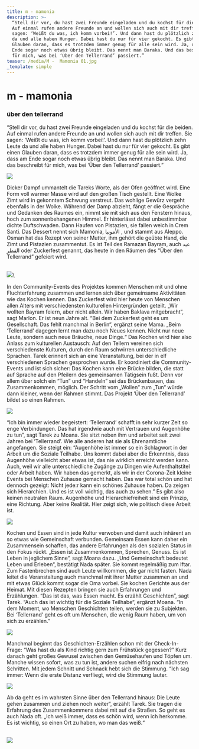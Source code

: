 ```yaml
---
title: m - mamonia
description: >-
  “Stell dir vor, du hast zwei Freunde eingeladen und du kochst für die beiden.
  Auf einmal rufen andere Freunde an und wollen sich auch mit dir treffen. Sie
  sagen: ‘Weißt du was, ich komm vorbei!’. Und dann hast du plötzlich zehn Leute
  da und alle haben Hunger. Dabei hast du nur für vier gekocht. Es gibt einen
  Glauben daran, dass es trotzdem immer genug für alle sein wird. Ja, dass am
  Ende sogar noch etwas übrig bleibt. Das nennt man Baraka. Und das beschreibt
  für mich, was bei ‘Über den Tellerrand’ passiert.”
teaser: /media/M -  Mamonia 01.jpg
_template: simple
---
```


# m - mamonia

### über den tellerrand

“Stell dir vor, du hast zwei Freunde eingeladen und du kochst für die beiden. Auf einmal rufen andere Freunde an und wollen sich auch mit dir treffen. Sie sagen: ‘Weißt du was, ich komm vorbei!’. Und dann hast du plötzlich zehn Leute da und alle haben Hunger. Dabei hast du nur für vier gekocht. Es gibt einen Glauben daran, dass es trotzdem immer genug für alle sein wird. Ja, dass am Ende sogar noch etwas übrig bleibt. Das nennt man Baraka. Und das beschreibt für mich, was bei ‘Über den Tellerrand’ passiert.”

![](/media/2023/m01.jpg)

Dicker Dampf ummantelt die Tareks Worte, als der Ofen geöffnet wird. Eine Form voll warmer Masse wird auf den großen Tisch gestellt. Eine Wolke Zimt wird in gekonntem Schwung verstreut. Das wohlige Gewürz vergeht ebenfalls in der Wolke. Während der Damp abzieht, fängt er die Gespräche und Gedanken des Raumes ein, nimmt sie mit sich aus den Fenstern hinaus, hoch zum sonnenbehangenen Himmel. Er hinterlässt dabei unbestimmbar dichte Duftschwaden. Dann Haufen von Pistazien, sie fallen weich in Crem Santi. Das Dessert nennt sich Mamonia, الأمونيا , und stammt aus Aleppo. Osman hat das Rezept von seiner Mutter, ihm gehört die geübte Hand, die Zimt und Pistazien zusammentut. Es ist Teil des Ramazan Bayram, auch عيد الفطر oder Zuckerfest genannt, das heute in den Räumen des “Über den Tellerrand” gefeiert wird.

\
![](/media/m2.jpg)\\

In den Community-Events des Projektes kommen Menschen mit und ohne Fluchterfahrung zusammen und lernen sich über gemeinsame Aktivitäten wie das Kochen kennen. Das Zuckerfest wird hier heute von Menschen allen Alters mit verschiedensten kulturellen Hintergründen geteilt. „Wir wollten Bayram feiern, aber nicht allein. Wir haben Baklava mitgebracht“, sagt Marlon. Er ist neun Jahre alt. “Bei dem Zuckerfest geht es um Gesellschaft. Das fehlt manchmal in Berlin“, ergänzt seine Mama. „Beim ‘Tellerrand’ dagegen lernt man dazu noch Neues kennen. Nicht nur neue Leute, sondern auch neue Bräuche, neue Dinge.“ Das Kochen wird hier also Anlass zum kulturellen Austausch: Auf den Tellern vereinen sich verschiedenste Kulturen, durch den Raum schwirren unterschiedliche Sprachen. Tarek erinnert sich an eine Veranstaltung, bei der in elf verschiedenen Sprachen gesprochen wurde. Er koordiniert die Community-Events und ist sich sicher: Das Kochen kann eine Brücke bilden, die statt auf Sprache auf den Pfeilern des gemeinsamen Tätigsein fußt. Denn vor allem über solch ein “Tun” und “Handeln” sei das Brückenbauen, das Zusammenkommen, möglich. Der Schritt vom „Wollen“ zum „Tun“ würde dann kleiner, wenn der Rahmen stimmt. Das Projekt ’Über den Tellerrand’ bildet so einen Rahmen.

![](/media/m03.jpg)

“Ich bin immer wieder begeistert: ‘Tellerrand’ schafft in sehr kurzer Zeit so enge Verbindungen. Das hat irgendwie auch mit Vertrauen und Augenhöhe zu tun”, sagt Tarek zu Moana. Sie sitzt neben ihm und arbeitet seit zwei Jahren bei ‘Tellerrand’. Wie alle anderen hat sie als Ehrenamtliche angefangen. Sie steigt ein: “Augenhöhe ist immer so ein Schlagwort in der Arbeit um die Soziale Teilhabe. Uns kommt dabei aber die Erkenntnis, dass Augenhöhe vielleicht aber etwas ist, das nie wirklich erreicht werden kann. Auch, weil wir alle unterschiedliche Zugänge zu Dingen wie Aufenthaltstitel oder Arbeit haben. Wir haben das gemerkt, als wir in der Corona-Zeit kleine Events bei Menschen Zuhause gemacht haben. Das war total schön und hat dennoch gezeigt: Nicht jede\:r kann ein schönes Zuhause haben. Da zeigen sich Hierarchien. Und es ist voll wichtig, das auch zu sehen.” Es gibt also keinen neutralen Raum. Augenhöhe und Hierarchiefreiheit sind ein Prinzip, eine Richtung. Aber keine Realität. Hier zeigt sich, wie politisch diese Arbeit ist.

![](/media/m4.jpg)

Kochen und Essen sind in jede Kultur verwoben und damit auch inhärent an so etwas wie Gemeinschaft verbunden. Gemeinsam Essen kann daher ein Zusammensein schaffen, das andere Erfahrungen als den sozialen Status in den Fokus rückt. „Essen ist Zusammenkommen, Sprechen, Genuss. Es ist Leben in jeglichem Sinne“, sagt Moana dazu. „Und Gemeinschaft bedeutet Leben und Erleben“, bestätigt Nada später. Sie kommt regelmäßig zum Iftar. Zum Fastenbrechen sind auch Leute willkommen, die gar nicht fasten. Nada leitet die Veranstaltung auch manchmal mit ihrer Mutter zusammen an und mit etwas Glück kommt sogar die Oma vorbei. Sie kochen Gerichte aus der Heimat. Mit diesen Rezepten bringen sie auch Erfahrungen und Erzählungen. “Das ist das, was Essen macht. Es erzählt Geschichten”, sagt Tarek. “Auch das ist wichtig für die Soziale Teilhabe“, ergänzt Moana. “In dem Moment, wo Menschen Geschichten teilen, werden sie zu Subjekten. Bei ‘Tellerrand’ geht es oft um Menschen, die wenig Raum haben, um von sich zu erzählen.”

![](/media/m05.jpg)

Manchmal beginnt das Geschichten-Erzählen schon mit der Check-In-Frage: “Was hast du als Kind richtig gern zum Frühstück gegessen?” Kurz danach geht großes Gewusel zwischen den Gemüsehaufen und Töpfen um. Manche wissen sofort, was zu tun ist, andere suchen eifrig nach nächsten Schritten. Mit jedem Schnitt und Schnack hebt sich die Stimmung. “Ich sag immer: Wenn die erste Distanz verfliegt, wird die Stimmung lauter. 

![](/media/m06.jpg)

Ab da geht es im wahrsten Sinne über den Tellerrand hinaus: Die Leute gehen zusammen und ziehen noch weiter“, erzählt Tarek. Sie tragen die Erfahrung des Zusammenkommens dabei mit auf die Straßen. So geht es auch Nada oft. „Ich weiß immer, dass es schön wird, wenn ich herkomme. Es ist wichtig, so einen Ort zu haben, wo man das weiß.“

\
![](/media/m07.jpg)
